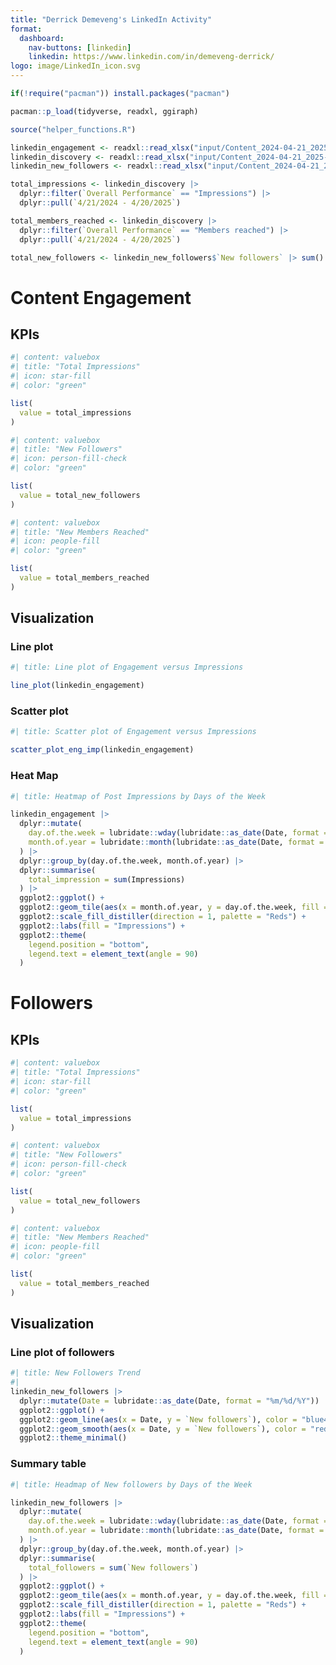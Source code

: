 ```yaml
---
title: "Derrick Demeveng's LinkedIn Activity"
format: 
  dashboard:
    nav-buttons: [linkedin]
    linkedin: https://www.linkedin.com/in/demeveng-derrick/
logo: image/LinkedIn_icon.svg
---
```


```r

if(!require("pacman")) install.packages("pacman")

pacman::p_load(tidyverse, readxl, ggiraph)

source("helper_functions.R")
```

```r

linkedin_engagement <- readxl::read_xlsx("input/Content_2024-04-21_2025-04-20_DerrickDEMEVENG.xlsx", sheet = "ENGAGEMENT")
linkedin_discovery <- readxl::read_xlsx("input/Content_2024-04-21_2025-04-20_DerrickDEMEVENG.xlsx", sheet = "DISCOVERY")
linkedin_new_followers <- readxl::read_xlsx("input/Content_2024-04-21_2025-04-20_DerrickDEMEVENG.xlsx", sheet = "FOLLOWERS", skip = 2)
```

```r
total_impressions <- linkedin_discovery |>
  dplyr::filter(`Overall Performance` == "Impressions") |>
  dplyr::pull(`4/21/2024 - 4/20/2025`)

total_members_reached <- linkedin_discovery |>
  dplyr::filter(`Overall Performance` == "Members reached") |>
  dplyr::pull(`4/21/2024 - 4/20/2025`)

total_new_followers <- linkedin_new_followers$`New followers` |> sum()
```

# Content Engagement

## KPIs

```r
#| content: valuebox
#| title: "Total Impressions"
#| icon: star-fill
#| color: "green"

list(
  value = total_impressions
)
```

```r
#| content: valuebox
#| title: "New Followers"
#| icon: person-fill-check
#| color: "green"

list(
  value = total_new_followers
)
```

```r
#| content: valuebox
#| title: "New Members Reached"
#| icon: people-fill
#| color: "green"

list(
  value = total_members_reached
)
```

## Visualization

### Line plot

```r
#| title: Line plot of Engagement versus Impressions

line_plot(linkedin_engagement)
```

### Scatter plot

```r
#| title: Scatter plot of Engagement versus Impressions

scatter_plot_eng_imp(linkedin_engagement)
```

### Heat Map

```r
#| title: Heatmap of Post Impressions by Days of the Week

linkedin_engagement |>
  dplyr::mutate(
    day.of.the.week = lubridate::wday(lubridate::as_date(Date, format = "%m/%d/%Y"), label = T),
    month.of.year = lubridate::month(lubridate::as_date(Date, format = "%m/%d/%Y"), label = T)
  ) |>
  dplyr::group_by(day.of.the.week, month.of.year) |>
  dplyr::summarise(
    total_impression = sum(Impressions)
  ) |>
  ggplot2::ggplot() +
  ggplot2::geom_tile(aes(x = month.of.year, y = day.of.the.week, fill = total_impression), color = "white", size = 0.5) +
  ggplot2::scale_fill_distiller(direction = 1, palette = "Reds") +
  ggplot2::labs(fill = "Impressions") +
  ggplot2::theme(
    legend.position = "bottom",
    legend.text = element_text(angle = 90)
  )
```

# Followers

## KPIs

```r
#| content: valuebox
#| title: "Total Impressions"
#| icon: star-fill
#| color: "green"

list(
  value = total_impressions
)
```

```r
#| content: valuebox
#| title: "New Followers"
#| icon: person-fill-check
#| color: "green"

list(
  value = total_new_followers
)
```

```r
#| content: valuebox
#| title: "New Members Reached"
#| icon: people-fill
#| color: "green"

list(
  value = total_members_reached
)
```

## Visualization

### Line plot of followers

```r
#| title: New Followers Trend
#| 
linkedin_new_followers |>
  dplyr::mutate(Date = lubridate::as_date(Date, format = "%m/%d/%Y")) |>
  ggplot2::ggplot() +
  ggplot2::geom_line(aes(x = Date, y = `New followers`), color = "blue4") +
  ggplot2::geom_smooth(aes(x = Date, y = `New followers`), color = "red") +
  ggplot2::theme_minimal()

```

### Summary table

```r
#| title: Headmap of New followers by Days of the Week

linkedin_new_followers |>
  dplyr::mutate(
    day.of.the.week = lubridate::wday(lubridate::as_date(Date, format = "%m/%d/%Y"), label = T),
    month.of.year = lubridate::month(lubridate::as_date(Date, format = "%m/%d/%Y"), label = T)
  ) |>
  dplyr::group_by(day.of.the.week, month.of.year) |>
  dplyr::summarise(
    total_followers = sum(`New followers`)
  ) |>
  ggplot2::ggplot() +
  ggplot2::geom_tile(aes(x = month.of.year, y = day.of.the.week, fill = total_followers), color = "white", size = 0.5) +
  ggplot2::scale_fill_distiller(direction = 1, palette = "Reds") +
  ggplot2::labs(fill = "Impressions") +
  ggplot2::theme(
    legend.position = "bottom",
    legend.text = element_text(angle = 90)
  )

```












